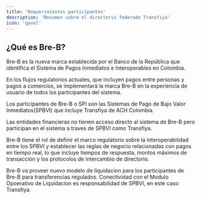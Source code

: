 ```yaml
---
title: 'Requerimientos participantes'
description: 'Resumen sobre el directorio federado Transfiya'
icon: 'gavel'
---
```


## ¿Qué es Bre-B?

Bre-B es la nueva marca establecida por el Banco de la República que identifica el Sistema de Pagos Inmediatos e Interoperables en Colombia.

En los flujos regulatorios actuales, que incluyen pagos entre personas y pagos a comercios, se implementará la marca Bre-B en la experiencia de usuario de todos los participantes del sistema.

Los participantes de Bre-B o SPI son las Sistemas de Pago de Bajo Valor Inmediatos(SPBVI) que incluye Transfiya de ACH Colombia.

<Note>
  Las entidades financieras no tienen acceso directo al sistema de Bre-B pero participan en el sistema a traves de SPBVI como Transfiya.
</Note>

Bre-B tiene el rol de definir el marco regulatorio sobre la interoperabilidad entre los SPBVI y establecer las reglas de negocio relacionadas con pagos en tiempo real, lo que incluye tiempos de respuesta, montos máximos de transacción y los protocolos de intercambio de directorio.

Bre-B va proveer nuevo modelo de liquidacion para los participantes de Bre-B para transferencias regulados. Conectividad con el Modulo Opoerativo de Liquidacion es responsabilidad de SPBVI, en este caso Transfiya.

